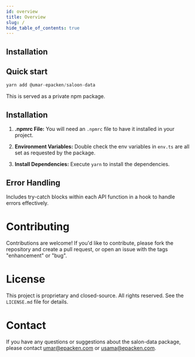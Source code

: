 ```yaml
---
id: overview
title: Overview
slug: /
hide_table_of_contents: true
---
```




## Installation


## Quick start


```ts
yarn add @umar-epacken/saloon-data
```

This is served as a private npm package.

## Installation

1. **.npmrc File:** You will need an `.npmrc` file to have it installed in your project.

2. **Environment Variables:** Double check the env variables in `env.ts` are all set as requested by the package.

3. **Install Dependencies:** Execute `yarn` to install the dependencies.

## Error Handling

Includes try-catch blocks within each API function in a hook to handle errors effectively.

# Contributing

Contributions are welcome! If you'd like to contribute, please fork the repository and create a pull request, or open an issue with the tags "enhancement" or "bug".

# License

This project is proprietary and closed-source. All rights reserved. See the `LICENSE.md` file for details.

# Contact

If you have any questions or suggestions about the salon-data package, please contact [umar@epacken.com](mailto:umar@epacken.com) or [usama@epacken.com](mailto:usama@epacken.com).



